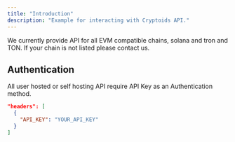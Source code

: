 ```yaml
---
title: "Introduction"
description: "Example for interacting with Cryptoids API."
---
```


<Note>
  We currently provide API for all EVM compatible chains, solana and tron and
  TON. If your chain is not listed please contact us.
</Note>

## Authentication

All user hosted or self hosting API require API Key as an Authentication method.

```json
"headers": [
  {
    "API_KEY": "YOUR_API_KEY"
  }
]
```
